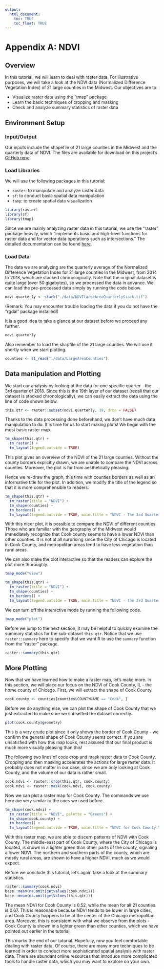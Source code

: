 ```yaml
---
output: 
  html_document:
    toc: TRUE
    toc_float: TRUE
---
```


# Appendix A: NDVI {-}

## Overview {-}

In this tutorial, we will learn to deal with raster data. For illustrative purposes, we will take a look at the NDVI data (Normalized Difference Vegetation Index) of 21 large counties in the Midwest. Our objectives are to:

* Visualize raster data using the "tmap" package
* Learn the basic techniques of cropping and masking
* Check and analyze summary statistics of raster data

## Environment Setup {-}

### Input/Output {-}

Our inputs include the shapefile of 21 large counties in the Midwest and the quarterly data of NDVI. The files are available for download on this project's [GitHub repo](https://github.com/GeoDaCenter/OpenAirQ-toolkit/tree/master/data).

### Load Libraries {-}

We will use the following packages in this tutorial:

* `raster`: to manipulate and analyze raster data
* `sf`: to conduct basic spatial data manipulation
* `tamp`: to create spatial data visualization

```r
library(raster)
library(sf)
library(tmap)
```


Since we are mainly analyzing raster data in this tutorial, we use the "raster" package heavily, which "implements basic and high-level functions for raster data and for vector data operations such as intersections." The detailed documentation can be found [here](https://cran.r-project.org/web/packages/raster/raster.pdf).

### Load Data {-}

The data we are analyzing are the quarterly average of the Normalized Difference Vegetation Index for 21 large counties in the Midwest, from 2014 to 2018, which are stacked chronologically. Note that the original dataset is quite large (over 50 gigabytes), so we processed the data in advance. We can load the pre-processed data simply by running the code below. 


```r
ndvi.quarterly <- stack("./data/NDVILargeAreaQuarterlyStack.tif")
```


(Remark: You may encounter trouble loading the data if you do not have the "rgdal" package installed!)

It is a good idea to take a glance at our dataset before we proceed any further.


```r
ndvi.quarterly
```


Also remember to load the shapfile of the 21 large counties. We will use it shortly when we start plotting. 


```r
counties <- st_read("./data/LargeAreaCounties")
```

## Data manipulation and Plotting {-}

We start our analysis by looking at the data for one specific quarter - the 3rd quarter of 2018. Since this is the 19th layer of our dataset (recall that our dataset is stacked chronologically), we can easily extract the data using the line of code shown below.


```r
this.qtr <- raster::subset(ndvi.quarterly, 19, drop = FALSE)
```


Thanks to the data processing done beforehand, we don't have much data manipulation to do. It is time for us to start making plots! We begin with the most basic raster map.


```r
tm_shape(this.qtr) +
  tm_raster() +
  tm_layout(legend.outside = TRUE)
```


This plot gives an overview of the NDVI of the 21 large counties. Without the county borders explicitly drawn, we are unable to compare the NDVI across counties. Moreover, the plot is far from aesthetically pleasing.

Hence we re-draw the graph, this time with counties borders as well as an informative title for the plot. In addition, we modify the title of the legend so that it is more comprehensible to readers. 


```r
tm_shape(this.qtr) +
  tm_raster(title = "NDVI") +
  tm_shape(counties) +
  tm_borders() +
  tm_layout(legend.outside = TRUE, main.title = "NDVI - The 3rd Quarter of 2018")
```


With this nicer plot, it is possible to compare the NDVI of different counties. Those who are familiar with the geography of the Midwest would immediately recognize that Cook county seems to have a lower NDVI than other counties. It is not at all surprising since the City of Chicago is located in Cook County, and metropolitan areas tend to have less vegetation than rural areas.

We can also make the plot interactive so that the readers can explore the plot more thoroughly.


```r
tmap_mode("view")

tm_shape(this.qtr) +
  tm_raster(title = "NDVI") +
  tm_shape(counties) +
  tm_borders() +
  tm_layout(legend.outside = TRUE, main.title = "NDVI - the 3rd Quarter of 2018")
```


We can turn off the interactive mode by running the following code. 


```r
tmap_mode("plot")
```


Before we jump to the next section, it may be helpful to quickly examine the summary statistics for the sub-dataset `this.qtr`. Notice that we use `raster::summary` here to specify that we want R to use the `summary` function from the "raster" package.


```r
raster::summary(this.qtr)
```

## More Plotting {-}


Now that we have learned how to make a raster map, let's make more. In this section, we will place our focus on the NDVI of Cook County, IL - the home county of Chicago. First, we will extract the shape of Cook County.


```r
cook.county <- counties[counties$COUNTYNAME == "Cook", ]
```


Before we do anything else, we can plot the shape of Cook County that we just extracted to make sure we subsetted the dataset correctly. 


```r
plot(cook.county$geometry)
```


This is a very crude plot since it only shows the border of Cook County - we confirm the general shape of Cook County seems correct. If you are unsatisfied with how this map looks, rest assured that our final product is much more visually pleasing than this!

The following two lines of code crop and mask raster data to Cook County. Cropping and then masking accelerates the actions for large raster data. It probably does not matter in our case, since we are only looking at Cook County, and the volume of our data is rather small.


```r
cook.ndvi <- raster::crop(this.qtr, cook.county)
cook.ndvi <- raster::mask(cook.ndvi, cook.county)
```


Now we can plot a raster map for Cook County. The commands we use here are very similar to the ones we used before. 


```r
tm_shape(cook.ndvi) +
  tm_raster(title = "NDVI", palette = "Greens") +
  tm_shape(cook.county) +
  tm_borders() +
  tm_layout(legend.outside = TRUE, main.title = "NDVI for Cook County:\nThe 3rd Quarter of 2018")
```

With this raster map, we are able to discern patterns of NDVI with Cook County. The middle-east part of Cook County, where the City of Chicago is located, is shown in a lighter green than other parts of the county, signaling a lower NDVI. The northern and southern parts of the county, which are mostly rural areas, are shown to have a higher NDVI, much as we would expect. 

Before we conclude this tutorial, let's again take a look at the summary statistics.


```r
raster::summary(cook.ndvi)
base::mean(na.omit(getValues(cook.ndvi))) 
base::mean(na.omit(getValues(this.qtr))) 
```


The mean NDVI for Cook County is 0.52, while the mean for all 21 counties is 0.67. This is reasonable because NDVI tends to be lower in large cities, and Cook County happens to be at the center of the Chicago metropolitan area. Moreover, this is consistent with what we observe from the plots - Cook County is shown in a lighter green than other counties, which we have pointed out earlier in the tutorial. 

This marks the end of our tutorial. Hopefully, now you feel comfortable dealing with raster data. Of course, there are many more techniques to be learned in order to conduct more sophisticated spatial analysis with raster data. There are abundant online resources that introduce more complicated tools to handle raster data, which you may want to explore on your own. 